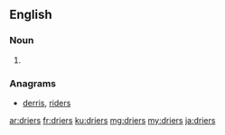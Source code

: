 ==English==

===Noun===
{{head|en}}

# {{plural of|drier}}

===Anagrams===
* [[derris#English|derris]], [[riders#English|riders]]

[[ar:driers]]
[[fr:driers]]
[[ku:driers]]
[[mg:driers]]
[[my:driers]]
[[ja:driers]]